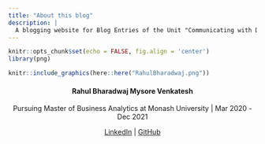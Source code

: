 ---
title: "About this blog"
description: |
  A blogging website for Blog Entries of the Unit "Communicating with Data - ETC5523"
---

```{r setup, include=FALSE}
knitr::opts_chunk$set(echo = FALSE, fig.align = 'center')
library(png)
```

```{r Picture}
knitr::include_graphics(here::here("RahulBharadwaj.png"))
```

<center> #### **Rahul Bharadwaj Mysore Venkatesh** \center
<center> Pursuing Master of Business Analytics at Monash University | Mar 2020 - Dec 2021\center

<center> [LinkedIn](https://www.linkedin.com/in/rahul-bharadwaj-20/) | [GitHub](https://github.com/rahul-bharadwaj)
